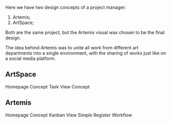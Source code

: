 
<PostHeader
title='A Project Manager for Marketing Art departments'
snippet=''
projectName='Artemis'
imageName='artemis/task.png'
date='2021'
order='2'
/>

Here we have two design concepts of a project manager:

1. Artemis;
2. ArtSpace;

Both are the same project, but the Artemis visual was chosen to be the final design.

The idea behind Artemis was to unite all work from different art departments into a single environment, with the sharing of works just like on a social media platform.

## ArtSpace


<div class={'blogGallery'}>
    Homepage Concept
    <Media src='/work/artemis/artspace-homepage.png'/>
    <Media src='/work/artemis/homepage-concept.mp4'/>
    Task View Concept
    <Media src='/work/artemis/task-view-concept.png'/>
</div>

## Artemis

<div class='blogGallery'>
    Homepage Concept
    <Media src={'/work/artemis/task.png'}/>
    Kanban View
    <Media src={'/work/artemis/kanban-view.png'}/>
    <Media src={'/work/artemis/task-edit.png'}/>
    Simple Register Workflow
    <Media src={'/work/artemis/register-workflow.mp4'}/>
    <Media src={'/work/artemis/not-allowed.png'}/>
</div>
